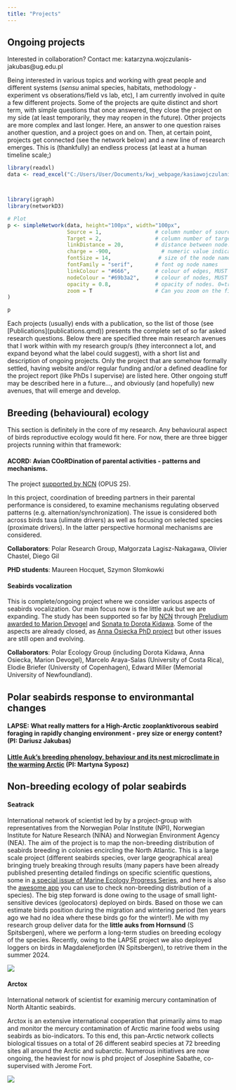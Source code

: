 ```yaml
---
title: "Projects"
---
```



## Ongoing projects

Interested in collaboration? Contact me: katarzyna.wojczulanis-jakubas\@ug.edu.pl

::: {.justify}
Being interested in various topics and working with great people and different systems (*sensu* animal species, habitats, methodology - experiment vs obserations/field vs lab, etc), I am currently involved in quite a few different projects. Some of the projects are quite distinct and short term, with simple questions that once answered, they close the project on my side (at least temporarily, they may reopen in the future). Other projects are more complex and last longer. Here, an answer to one question raises another question, and a project goes on and on. Then, at certain point, projects get connected (see the network below) and a new line of research emerges. This is (thankfully) an endless process (at least at a human timeline scale;)
:::

```r

library(readxl)
data <- read_excel("C:/Users/User/Documents/kwj_webpage/kasiawojczulanis/topics_network2.xlsx")



library(igraph)
library(networkD3)

# Plot
p <- simpleNetwork(data, height="100px", width="100px",        
                   Source = 1,                 # column number of source
                   Target = 2,                 # column number of target
                   linkDistance = 20,          # distance between node. Increase this value to have more space between nodes
                   charge = -900,                # numeric value indicating either the strength of the node repulsion (negative value) or attraction (positive value)
                   fontSize = 14,               # size of the node names
                   fontFamily = "serif",       # font og node names
                   linkColour = "#666",        # colour of edges, MUST be a common colour for the whole graph
                   nodeColour = "#69b3a2",     # colour of nodes, MUST be a common colour for the whole graph
                   opacity = 0.8,              # opacity of nodes. 0=transparent. 1=no transparency
                   zoom = T                    # Can you zoom on the figure?
)

p
```

::: {.justify}
Each projects (usually) ends with a publication, so the list of those (see \[Publications\](publications.qmd)) presents the complete set of so far asked research questions. Below there are specified three main research avenues that I work within with my research group/s (they interconnect a lot, and expand beyond what the label could suggest), with a short list and description of ongoing projects. Only the project that are somehow formally settled, having website and/or regular funding and/or a defined deadline for the project report (like PhDs I supervise) are listed here. Other ongoing stuff may be described here in a future..., and obviously (and hopefully) new avenues, that will emerge and develop.
:::


## Breeding (behavioural) ecology

::: {.justify} 
This section is definitely in the core of my research. Any behavioural aspect of birds reproductive ecology would fit here. For now, there are three bigger projects running within that framework:
:::

#### **ACORD: ** **Avian COoRDination of parental activities - patterns and mechanisms**. 

::: {.justify} 
The project [supported by NCN](https://www.ncn.gov.pl/konkursy/wyniki/2023-11-23-opus25-preludium22) (OPUS 25).
:::

::: {.justify} 
In this project, coordination of breeding partners in their parental performance is considered, to examine mechanisms regulating observed patterns (e.g. alternation/synchronization). The issue is considered both across birds taxa (ulimate drivers) as well as focusing on selected species (proximate drivers). In the latter perspective hormonal mechanisms are considered.
:::


::: {.justify} 
**Collaborators**: Polar Research Group, Małgorzata Lagisz-Nakagawa, Olivier Chastel, Diego Gil
:::

**PHD students**: Maureen Hocquet, Szymon Słomkowki


#### **Seabirds vocalization** 

::: {.justify} 
This is complete/ongoing project where we consider various aspects of seabirds vocalization. Our main focus now is the little auk but we are expanding. The study has been supported so far by [NCN](https://www.ncn.gov.pl/) through [Preludium awarded to Marion Devogel](https://projekty.ncn.gov.pl/opisy/459137-pl.pdf) and [Sonata to Dorota Kidawa](https://projekty.ncn.gov.pl/opisy/382939-pl.pdf). Some of the aspects are already closed, as [Anna Osiecka PhD project](https://old.biology.ug.edu.pl/sites/default/files/postepowania_naukowe/116361/praca/rozprawa_doktorska_anna_osiecka.pdf) but other issues are still open and evolving.
:::

::: {.justify} 
**Collaborators**: Polar Ecology Group (including Dorota Kidawa, Anna Osiecka, Marion Devogel), Marcelo Araya-Salas (University of Costa Rica), Elodie Briefer (University of Copenhagen), Edward Miller (Memorial University of Newfoundland).
:::


## Polar seabirds response to environmantal changes

::: {.justify} 
#### **LAPSE:** **What really matters for a High-Arctic zooplanktivorous seabird foraging in rapidly changing environment - prey size or energy content?** (PI: Dariusz Jakubas)
:::

::: {.justify} 
#### [**Little Auk’s breeding phenology, behaviour and its nest microclimate in the warming Arctic**](https://polarecologygroup.wordpress.com/little-auk-response-to-the-warming-arctic/) (PI: Martyna Syposz)
:::

## Non-breeding ecology of polar seabirds

#### **Seatrack**

::: {.justify} 
International network of scientist led by by a project-group with representatives from the Norwegian Polar Institute (NPI), Norwegian Institute for Nature Research (NINA) and Norwegian Environment Agency (NEA). The aim of the project is to map the non-breeding distribution of seabirds breeding in colonies encircling the North Atlantic. This is a large scale project (different seabirds species, over large geographical area) bringing truely breaking through results (many papers have been already published presenting detailed findings on specific scientific questions, some in [a special issue of Marine Ecology Progress Series](#0), and here is also the [awesome app](#0) you can use to check non-breeding distribution of a species). The big step forward is done owing to the usage of small light-sensitive devices (geolocators) deployed on birds. Based on those we can estimate birds position during the migration and wintering period (ten years ago we had no idea where these birds go for the winter!). Me with my research group deliver data for the **little auks from Hornsund** (S Spitsbergen), where we perform a long-term studies on breeding ecology of the species. Recently, owing to the LAPSE project we also deployed loggers on birds in Magdalenefjorden (N Spitsbergen), to retrive them in the summer 2024.
:::

![](seatrack_fig1.jpg)

#### **Arctox**

::: {.justify} 
International network of scientist for examinig mercury contamination of North Altantic seabirds.

Arctox is an extensive international cooperation that primarily aims to map and monitor the mercury contamination of Arctic marine food webs using seabirds as bio-indicators. To this end, this pan-Arctic network collects biological tissues on a total of 26 different seabird species at 72 breeding sites all around the Arctic and subarctic. Numerous initiatives are now ongoing, the heaviest for now is phd project of Josephine Sabathe, co-supervised with Jerome Fort.
:::

![](arctox_fig1.jpg)

